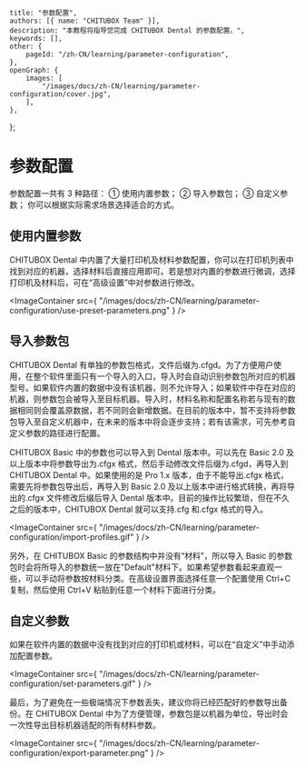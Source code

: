 	title: "参数配置",
	authors: [{ name: "CHITUBOX Team" }],
	description: "本教程将指导您完成 CHITUBOX Dental 的参数配置。",
	keywords: [],
	other: {
		pageId: "/zh-CN/learning/parameter-configuration",
	},
	openGraph: {
		images: [
			"/images/docs/zh-CN/learning/parameter-configuration/cover.jpg",
		],
	},
};

# 参数配置

参数配置一共有 3 种路径： ① 使用内置参数； ② 导入参数包； ③ 自定义参数； 你可以根据实际需求场景选择适合的方式。

## 使用内置参数

CHITUBOX Dental 中内置了大量打印机及材料参数配置，你可以在打印机列表中找到对应的机器，选择材料后直接应用即可。若是想对内置的参数进行微调，选择打印机及材料后，可在“高级设置”中对参数进行修改。

<ImageContainer
	src={
		"/images/docs/zh-CN/learning/parameter-configuration/use-preset-parameters.png"
	}
/>

## 导入参数包

CHITUBOX Dental 有单独的参数包格式，文件后缀为.cfgd。为了方便用户使用，在整个软件里面只有一个导入的入口，导入时会自动识别参数包所对应的机器型号。如果软件内置的数据中没有该机器，则不允许导入；如果软件中存在对应的机器，则参数包会被导入至目标机器。导入时，材料名称和配置名称若与现有的数据相同则会覆盖原数据，若不同则会新增数据。在目前的版本中，暂不支持将参数包导入至自定义机器中，在未来的版本中将会逐步支持；若有该需求，可先参考自定义参数的路径进行配置。

CHITUBOX Basic 中的参数也可以导入到 Dental 版本中。可以先在 Basic 2.0 及以上版本中将参数导出为.cfgx 格式，然后手动修改文件后缀为.cfgd，再导入到 CHITUBOX Dental 中。如果使用的是 Pro 1.x 版本，由于不能导出.cfgx 格式，需要先将参数包导出后，再导入到 Basic 2.0 及以上版本中进行格式转换，再将导出的.cfgx 文件修改后缀后导入 Dental 版本中。目前的操作比较繁琐，但在不久之后的版本中，CHITUBOX Dental 就可以支持.cfg 和.cfgx 格式的导入。

<ImageContainer
	src={
		"/images/docs/zh-CN/learning/parameter-configuration/import-profiles.gif"
	}
/>

另外，在 CHITUBOX Basic 的参数结构中并没有“材料”，所以导入 Basic 的参数包时会将所导入的参数统一放在"Default"材料下。如果希望参数看起来直观一些，可以手动将参数按材料分类。在高级设置界面选择任意一个配置使用 Ctrl+C 复制，然后使用 Ctrl+V 粘贴到任意一个材料下面进行分类。

## 自定义参数

如果在软件内置的数据中没有找到对应的打印机或材料，可以在“自定义”中手动添加配置参数。

<ImageContainer
	src={
		"/images/docs/zh-CN/learning/parameter-configuration/set-parameters.gif"
	}
/>

最后，为了避免在一些极端情况下参数丢失，建议你将已经匹配好的参数导出备份。在 CHITUBOX Dental 中为了方便管理，参数包是以机器为单位，导出时会一次性导出目标机器适配的所有材料参数。

<ImageContainer
	src={
		"/images/docs/zh-CN/learning/parameter-configuration/export-parameter.png"
	}
/>

